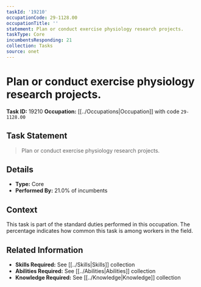 ```yaml
---
taskId: '19210'
occupationCode: 29-1128.00
occupationTitle: ''
statement: Plan or conduct exercise physiology research projects.
taskType: Core
incumbentsResponding: 21
collection: Tasks
source: onet
---
```

# Plan or conduct exercise physiology research projects.

**Task ID:** 19210
**Occupation:** [[../Occupations|Occupation]] with code `29-1128.00`

## Task Statement

> Plan or conduct exercise physiology research projects.

## Details

- **Type:** Core
- **Performed By:** 21.0% of incumbents

## Context

This task is part of the standard duties performed in this occupation. The percentage indicates how common this task is among workers in the field.

## Related Information

- **Skills Required:** See [[../Skills|Skills]] collection
- **Abilities Required:** See [[../Abilities|Abilities]] collection
- **Knowledge Required:** See [[../Knowledge|Knowledge]] collection
